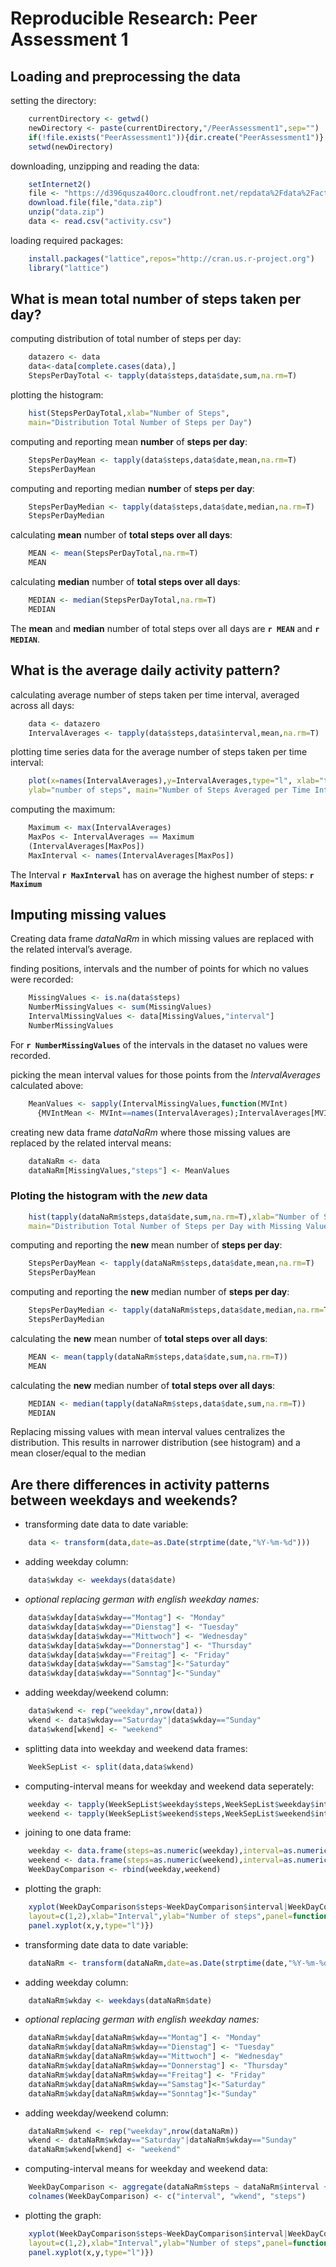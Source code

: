 # Reproducible Research: Peer Assessment 1



## Loading and preprocessing the data

setting the directory:
```r
    currentDirectory <- getwd()
    newDirectory <- paste(currentDirectory,"/PeerAssessment1",sep="")
    if(!file.exists("PeerAssessment1")){dir.create("PeerAssessment1")}
    setwd(newDirectory)
```

downloading, unzipping and reading the data:
```r
    setInternet2()
    file <- "https://d396qusza40orc.cloudfront.net/repdata%2Fdata%2Factivity.zip"
    download.file(file,"data.zip")    
    unzip("data.zip")
    data <- read.csv("activity.csv")
```

loading required packages:
```r
    install.packages("lattice",repos="http://cran.us.r-project.org")
    library("lattice")
```

## What is mean total number of steps taken per day?

computing distribution of total number of steps per day:

```r
    datazero <- data
    data<-data[complete.cases(data),]
    StepsPerDayTotal <- tapply(data$steps,data$date,sum,na.rm=T)
```

plotting the histogram:
```r
    hist(StepsPerDayTotal,xlab="Number of Steps",
    main="Distribution Total Number of Steps per Day")
```

computing and reporting mean **number** of **steps per day**:
```r
    StepsPerDayMean <- tapply(data$steps,data$date,mean,na.rm=T)
    StepsPerDayMean 
```


computing and reporting median **number** of **steps per day**:
```r
    StepsPerDayMedian <- tapply(data$steps,data$date,median,na.rm=T)
    StepsPerDayMedian
```

calculating **mean** number of **total steps over all days**:
```r
    MEAN <- mean(StepsPerDayTotal,na.rm=T)
    MEAN
```

calculating **median** number of **total steps over all days**:
```r
    MEDIAN <- median(StepsPerDayTotal,na.rm=T)
    MEDIAN
```

The **mean** and **median** number of total steps over all days are **`r MEAN`** and **`r MEDIAN`**.



## What is the average daily activity pattern?

calculating average number of steps taken per time interval, averaged across all days:
```r
    data <- datazero 
    IntervalAverages <- tapply(data$steps,data$interval,mean,na.rm=T)
```

plotting time series data for the average number of steps taken per time interval:
```r
    plot(x=names(IntervalAverages),y=IntervalAverages,type="l", xlab="time inteval", 
    ylab="number of steps", main="Number of Steps Averaged per Time Interval")
```

computing the maximum:
```r
    Maximum <- max(IntervalAverages)
    MaxPos <- IntervalAverages == Maximum
    (IntervalAverages[MaxPos])
    MaxInterval <- names(IntervalAverages[MaxPos])
```

The Interval **`r MaxInterval`** has on average the highest number of steps: **`r Maximum`**


## Imputing missing values

Creating data frame *dataNaRm* in which missing values are replaced with the related interval's average.

finding positions, intervals and the number of points for which no values were recorded:
```r
    MissingValues <- is.na(data$steps)
    NumberMissingValues <- sum(MissingValues)
    IntervalMissingValues <- data[MissingValues,"interval"]
    NumberMissingValues
```
For **`r NumberMissingValues`** of the intervals in the dataset no values were recorded.


picking the mean interval values for those points from the *IntervalAverages* calculated above:
```r
    MeanValues <- sapply(IntervalMissingValues,function(MVInt)
      {MVIntMean <- MVInt==names(IntervalAverages);IntervalAverages[MVIntMean]})
```

creating new data frame *dataNaRm* where those missing values are replaced by the related interval means:
```r
    dataNaRm <- data
    dataNaRm[MissingValues,"steps"] <- MeanValues
```

### Ploting the histogram with the *new* data

```r
    hist(tapply(dataNaRm$steps,data$date,sum,na.rm=T),xlab="Number of Steps",
    main="Distribution Total Number of Steps per Day with Missing Values replaced")
```

computing and reporting the **new** mean number of **steps per day**:
```r
    StepsPerDayMean <- tapply(dataNaRm$steps,data$date,mean,na.rm=T)
    StepsPerDayMean 
```

computing and reporting the **new** median number of **steps per day**:
```r
    StepsPerDayMedian <- tapply(dataNaRm$steps,data$date,median,na.rm=T)
    StepsPerDayMedian
```

calculating the **new** mean number of **total steps over all days**:
```r
    MEAN <- mean(tapply(dataNaRm$steps,data$date,sum,na.rm=T))
    MEAN
```

calculating the **new** median number of **total steps over all days**:
```r
    MEDIAN <- median(tapply(dataNaRm$steps,data$date,sum,na.rm=T))
    MEDIAN
```

Replacing missing values with mean interval values centralizes the distribution. This results in narrower distribution (see histogram) and a mean closer/equal to the median


## Are there differences in activity patterns between weekdays and weekends?


* transforming date data to date variable:
```r
    data <- transform(data,date=as.Date(strptime(date,"%Y-%m-%d")))
```

* adding weekday column:
```r
    data$wkday <- weekdays(data$date)
```

* *optional replacing german with english weekday names:*
```r
    data$wkday[data$wkday=="Montag"] <- "Monday"
    data$wkday[data$wkday=="Dienstag"] <- "Tuesday"
    data$wkday[data$wkday=="Mittwoch"] <- "Wednesday"
    data$wkday[data$wkday=="Donnerstag"] <- "Thursday"
    data$wkday[data$wkday=="Freitag"] <- "Friday"
    data$wkday[data$wkday=="Samstag"]<-"Saturday"
    data$wkday[data$wkday=="Sonntag"]<-"Sunday"
```

* adding weekday/weekend column:
```r
    data$wkend <- rep("weekday",nrow(data))
    wkend <- data$wkday=="Saturday"|data$wkday=="Sunday"
    data$wkend[wkend] <- "weekend"
```

* splitting data into weekday and weekend data frames:
```r
    WeekSepList <- split(data,data$wkend)
```

* computing-interval means for weekday and weekend data seperately:
```r
    weekday <- tapply(WeekSepList$weekday$steps,WeekSepList$weekday$interval,mean,na.rm=T)
    weekend <- tapply(WeekSepList$weekend$steps,WeekSepList$weekend$interval,mean,na.rm=T)
```

* joining to one data frame:
```r
    weekday <- data.frame(steps=as.numeric(weekday),interval=as.numeric(names(weekday)),wkend="weekday")
    weekend <- data.frame(steps=as.numeric(weekend),interval=as.numeric(names(weekend)),wkend="weekend")
    WeekDayComparison <- rbind(weekday,weekend)
```

* plotting the graph:
```r
    xyplot(WeekDayComparison$steps~WeekDayComparison$interval|WeekDayComparison$wkend,
    layout=c(1,2),xlab="Interval",ylab="Number of steps",panel=function(x,y,..){
    panel.xyplot(x,y,type="l")}) 
```

#########



* transforming date data to date variable:
```r
    dataNaRm <- transform(dataNaRm,date=as.Date(strptime(date,"%Y-%m-%d")))
```

* adding weekday column:
```r
    dataNaRm$wkday <- weekdays(dataNaRm$date)
```

* *optional replacing german with english weekday names:*
```r
    dataNaRm$wkday[dataNaRm$wkday=="Montag"] <- "Monday"
    dataNaRm$wkday[dataNaRm$wkday=="Dienstag"] <- "Tuesday"
    dataNaRm$wkday[dataNaRm$wkday=="Mittwoch"] <- "Wednesday"
    dataNaRm$wkday[dataNaRm$wkday=="Donnerstag"] <- "Thursday"
    dataNaRm$wkday[dataNaRm$wkday=="Freitag"] <- "Friday"
    dataNaRm$wkday[dataNaRm$wkday=="Samstag"]<-"Saturday"
    dataNaRm$wkday[dataNaRm$wkday=="Sonntag"]<-"Sunday"
```

* adding weekday/weekend column:
```r
    dataNaRm$wkend <- rep("weekday",nrow(dataNaRm))
    wkend <- dataNaRm$wkday=="Saturday"|dataNaRm$wkday=="Sunday"
    dataNaRm$wkend[wkend] <- "weekend"
```

* computing-interval means for weekday and weekend data:
```r
    WeekDayComparison <- aggregate(dataNaRm$steps ~ dataNaRm$interval + dataNaRm$wkend, list(dataNaRm$interval), FUN=mean)
    colnames(WeekDayComparison) <- c("interval", "wkend", "steps")
```

* plotting the graph:
```r
    xyplot(WeekDayComparison$steps~WeekDayComparison$interval|WeekDayComparison$wkend,
    layout=c(1,2),xlab="Interval",ylab="Number of steps",panel=function(x,y,..){
    panel.xyplot(x,y,type="l")}) 
```

